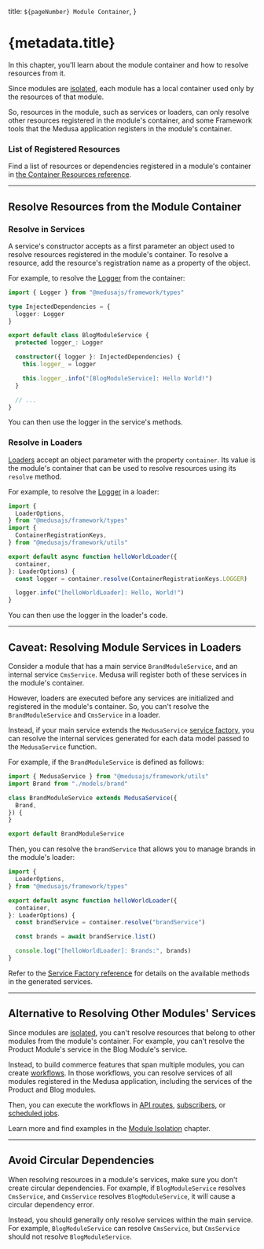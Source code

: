   title: `${pageNumber} Module Container`,
}

# {metadata.title}

In this chapter, you'll learn about the module container and how to resolve resources from it.

Since modules are [isolated](../isolation/page.mdx), each module has a local container used only by the resources of that module.

So, resources in the module, such as services or loaders, can only resolve other resources registered in the module's container, and some Framework tools that the Medusa application registers in the module's container.

### List of Registered Resources

Find a list of resources or dependencies registered in a module's container in [the Container Resources reference](!resources!/medusa-container-resources).

---

## Resolve Resources from the Module Container

### Resolve in Services

A service's constructor accepts as a first parameter an object used to resolve resources registered in the module's container. To resolve a resource, add the resource's registration name as a property of the object.

For example, to resolve the [Logger](../../../debugging-and-testing/logging/page.mdx) from the container:

```ts highlights={[["4"], ["10"]]}
import { Logger } from "@medusajs/framework/types"

type InjectedDependencies = {
  logger: Logger
}

export default class BlogModuleService {
  protected logger_: Logger

  constructor({ logger }: InjectedDependencies) {
    this.logger_ = logger

    this.logger_.info("[BlogModuleService]: Hello World!")
  }

  // ...
}
```

You can then use the logger in the service's methods.

### Resolve in Loaders

[Loaders](../loaders/page.mdx) accept an object parameter with the property `container`. Its value is the module's container that can be used to resolve resources using its `resolve` method.

For example, to resolve the [Logger](../../../debugging-and-testing/logging/page.mdx) in a loader:

```ts highlights={[["9"]]}
import {
  LoaderOptions,
} from "@medusajs/framework/types"
import { 
  ContainerRegistrationKeys,
} from "@medusajs/framework/utils"

export default async function helloWorldLoader({
  container,
}: LoaderOptions) {
  const logger = container.resolve(ContainerRegistrationKeys.LOGGER)

  logger.info("[helloWorldLoader]: Hello, World!")
}
```

You can then use the logger in the loader's code.

---

## Caveat: Resolving Module Services in Loaders

Consider a module that has a main service `BrandModuleService`, and an internal service `CmsService`. Medusa will register both of these services in the module's container.

However, loaders are executed before any services are initialized and registered in the module's container. So, you can't resolve the `BrandModuleService` and `CmsService` in a loader.

Instead, if your main service extends the `MedusaService` [service factory](../service-factory/page.mdx), you can resolve the internal services generated for each data model passed to the `MedusaService` function.

For example, if the `BrandModuleService` is defined as follows:

```ts
import { MedusaService } from "@medusajs/framework/utils"
import Brand from "./models/brand"

class BrandModuleService extends MedusaService({
  Brand,
}) {
}

export default BrandModuleService
```

Then, you can resolve the `brandService` that allows you to manage brands in the module's loader:

```ts
import {
  LoaderOptions,
} from "@medusajs/framework/types"

export default async function helloWorldLoader({
  container,
}: LoaderOptions) {
  const brandService = container.resolve("brandService")

  const brands = await brandService.list()

  console.log("[helloWorldLoader]: Brands:", brands)
}
```

Refer to the [Service Factory reference](!resources!/service-factory-reference) for details on the available methods in the generated services.

---

## Alternative to Resolving Other Modules' Services

Since modules are [isolated](../isolation/page.mdx), you can't resolve resources that belong to other modules from the module's container. For example, you can't resolve the Product Module's service in the Blog Module's service.

Instead, to build commerce features that span multiple modules, you can create [workflows](../../workflows/page.mdx). In those workflows, you can resolve services of all modules registered in the Medusa application, including the services of the Product and Blog modules.

Then, you can execute the workflows in [API routes](../../api-routes/page.mdx), [subscribers](../../events-and-subscribers/page.mdx), or [scheduled jobs](../../scheduled-jobs/page.mdx).

Learn more and find examples in the [Module Isolation](../isolation/page.mdx) chapter.

---

## Avoid Circular Dependencies

When resolving resources in a module's services, make sure you don't create circular dependencies. For example, if `BlogModuleService` resolves `CmsService`, and `CmsService` resolves `BlogModuleService`, it will cause a circular dependency error.

Instead, you should generally only resolve services within the main service. For example, `BlogModuleService` can resolve `CmsService`, but `CmsService` should not resolve `BlogModuleService`.